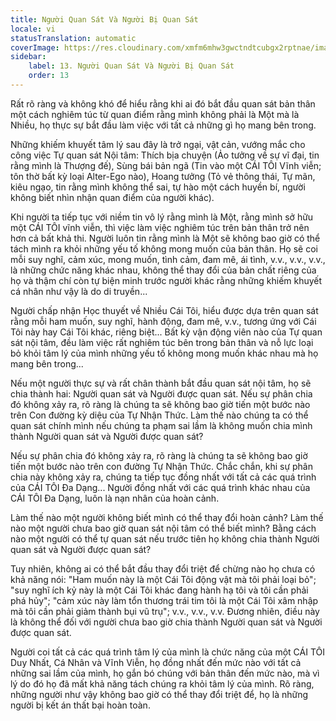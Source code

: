 ```yaml
---
title: Người Quan Sát Và Người Bị Quan Sát
locale: vi
statusTranslation: automatic
coverImage: https://res.cloudinary.com/xmfm6mhw3gwctndtcubgx2rptnae/image/upload/v1740468922/small_cover_tratado_de_psicologia_revolucionaria_a4c0dca4e0.webp
sidebar:
    label: 13. Người Quan Sát Và Người Bị Quan Sát
    order: 13
---
```

Rất rõ ràng và không khó để hiểu rằng khi ai đó bắt đầu quan sát bản thân một cách nghiêm túc từ quan điểm rằng mình không phải là Một mà là Nhiều, họ thực sự bắt đầu làm việc với tất cả những gì họ mang bên trong.

Những khiếm khuyết tâm lý sau đây là trở ngại, vật cản, vướng mắc cho công việc Tự quan sát Nội tâm: Thích bịa chuyện (Ảo tưởng về sự vĩ đại, tin rằng mình là Thượng đế), Sùng bái bản ngã (Tin vào một CÁI TÔI Vĩnh viễn; tôn thờ bất kỳ loại Alter-Ego nào), Hoang tưởng (Tỏ vẻ thông thái, Tự mãn, kiêu ngạo, tin rằng mình không thể sai, tự hào một cách huyền bí, người không biết nhìn nhận quan điểm của người khác).

Khi người ta tiếp tục với niềm tin vô lý rằng mình là Một, rằng mình sở hữu một CÁI TÔI vĩnh viễn, thì việc làm việc nghiêm túc trên bản thân trở nên hơn cả bất khả thi. Người luôn tin rằng mình là Một sẽ không bao giờ có thể tách mình ra khỏi những yếu tố không mong muốn của bản thân. Họ sẽ coi mỗi suy nghĩ, cảm xúc, mong muốn, tình cảm, đam mê, ái tình, v.v., v.v., v.v., là những chức năng khác nhau, không thể thay đổi của bản chất riêng của họ và thậm chí còn tự biện minh trước người khác rằng những khiếm khuyết cá nhân như vậy là do di truyền...

Người chấp nhận Học thuyết về Nhiều Cái Tôi, hiểu được dựa trên quan sát rằng mỗi ham muốn, suy nghĩ, hành động, đam mê, v.v., tương ứng với Cái Tôi này hay Cái Tôi khác, riêng biệt... Bất kỳ vận động viên nào của Tự quan sát nội tâm, đều làm việc rất nghiêm túc bên trong bản thân và nỗ lực loại bỏ khỏi tâm lý của mình những yếu tố không mong muốn khác nhau mà họ mang bên trong...

Nếu một người thực sự và rất chân thành bắt đầu quan sát nội tâm, họ sẽ chia thành hai: Người quan sát và Người được quan sát. Nếu sự phân chia đó không xảy ra, rõ ràng là chúng ta sẽ không bao giờ tiến một bước nào trên Con đường kỳ diệu của Tự Nhận Thức. Làm thế nào chúng ta có thể quan sát chính mình nếu chúng ta phạm sai lầm là không muốn chia mình thành Người quan sát và Người được quan sát?

Nếu sự phân chia đó không xảy ra, rõ ràng là chúng ta sẽ không bao giờ tiến một bước nào trên con đường Tự Nhận Thức. Chắc chắn, khi sự phân chia này không xảy ra, chúng ta tiếp tục đồng nhất với tất cả các quá trình của CÁI TÔI Đa Dạng... Người đồng nhất với các quá trình khác nhau của CÁI TÔI Đa Dạng, luôn là nạn nhân của hoàn cảnh.

Làm thế nào một người không biết mình có thể thay đổi hoàn cảnh? Làm thế nào một người chưa bao giờ quan sát nội tâm có thể biết mình? Bằng cách nào một người có thể tự quan sát nếu trước tiên họ không chia thành Người quan sát và Người được quan sát?

Tuy nhiên, không ai có thể bắt đầu thay đổi triệt để chừng nào họ chưa có khả năng nói: "Ham muốn này là một Cái Tôi động vật mà tôi phải loại bỏ"; "suy nghĩ ích kỷ này là một Cái Tôi khác đang hành hạ tôi và tôi cần phải phá hủy"; "cảm xúc này làm tổn thương trái tim tôi là một Cái Tôi xâm nhập mà tôi cần phải giảm thành bụi vũ trụ"; v.v., v.v., v.v. Đương nhiên, điều này là không thể đối với người chưa bao giờ chia thành Người quan sát và Người được quan sát.

Người coi tất cả các quá trình tâm lý của mình là chức năng của một CÁI TÔI Duy Nhất, Cá Nhân và Vĩnh Viễn, họ đồng nhất đến mức nào với tất cả những sai lầm của mình, họ gắn bó chúng với bản thân đến mức nào, mà vì lý do đó họ đã mất khả năng tách chúng ra khỏi tâm lý của mình. Rõ ràng, những người như vậy không bao giờ có thể thay đổi triệt để, họ là những người bị kết án thất bại hoàn toàn.

